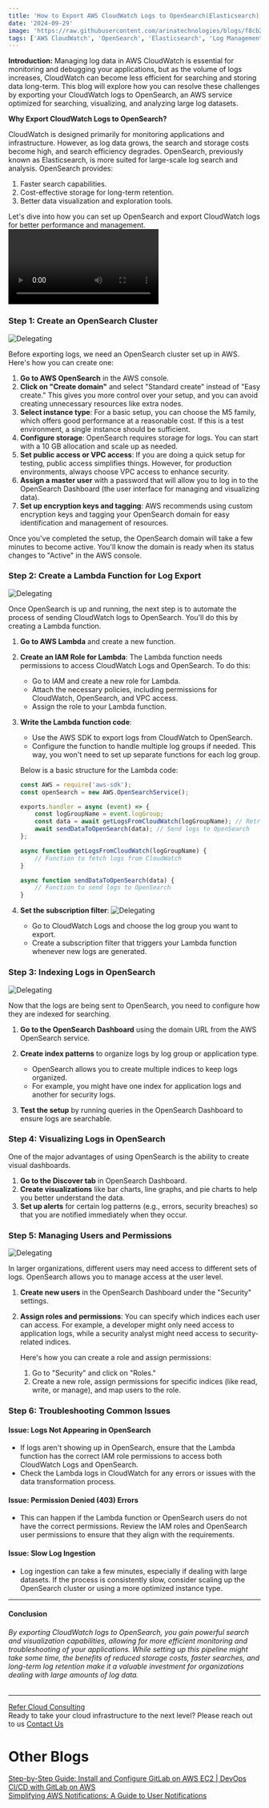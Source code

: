 ```yaml
---
title: 'How to Export AWS CloudWatch Logs to OpenSearch(Elasticsearch) Integration:A Complete Guide'
date: '2024-09-29'
image: 'https://raw.githubusercontent.com/arinatechnologies/blogs/f8cb218a053afcdca7c93dcea55c3780ea0cfc53/images/awscloudwatchlogtoopensearch.webp'
tags: ['AWS CloudWatch', 'OpenSearch', 'Elasticsearch', 'Log Management', 'AWS Lambda','Cloud Management','CloudWatch Logs Export','AWS IAM Roles','Cloudflare Domain Management','Cloud Monitoring','Cloud Logging Solutions','AWS Cloud Infrastructure','DevOps Tools']
---
```

**Introduction:**
Managing log data in AWS CloudWatch is essential for monitoring and debugging your applications, but as the volume of logs increases, CloudWatch can become less efficient for searching and storing data long-term. This blog will explore how you can resolve these challenges by exporting your CloudWatch logs to OpenSearch, an AWS service optimized for searching, visualizing, and analyzing large log datasets.

**Why Export CloudWatch Logs to OpenSearch?**

CloudWatch is designed primarily for monitoring applications and infrastructure. However, as log data grows, the search and storage costs become high, and search efficiency degrades. OpenSearch, previously known as Elasticsearch, is more suited for large-scale log search and analysis. OpenSearch provides:

1. Faster search capabilities.
2. Cost-effective storage for long-term retention.
3. Better data visualization and exploration tools.

Let's dive into how you can set up OpenSearch and export CloudWatch logs for better performance and management.
<Video id="-OQsVT9GwqI" title="How to Export AWS CloudWatch Logs to OpenSearch(Elasticsearch) Integration:A Complete Guide "/>

### **Step 1: Create an OpenSearch Cluster**
![Delegating](https://raw.githubusercontent.com/arinatechnologies/blogs/a5282c37969dbc4f29cc9c666dcf397141a2058a/images/centralizedbackupsinaws/delgadministartion.webp)


Before exporting logs, we need an OpenSearch cluster set up in AWS. Here's how you can create one:

1. **Go to AWS OpenSearch** in the AWS console.
2. **Click on "Create domain"** and select "Standard create" instead of "Easy create." This gives you more control over your setup, and you can avoid creating unnecessary resources like extra nodes.
3. **Select instance type**: For a basic setup, you can choose the M5 family, which offers good performance at a reasonable cost. If this is a test environment, a single instance should be sufficient.
4. **Configure storage**: OpenSearch requires storage for logs. You can start with a 10 GB allocation and scale up as needed.
5. **Set public access or VPC access**: If you are doing a quick setup for testing, public access simplifies things. However, for production environments, always choose VPC access to enhance security.
6. **Assign a master user** with a password that will allow you to log in to the OpenSearch Dashboard (the user interface for managing and visualizing data).
7. **Set up encryption keys and tagging**: AWS recommends using custom encryption keys and tagging your OpenSearch domain for easy identification and management of resources.

Once you've completed the setup, the OpenSearch domain will take a few minutes to become active. You'll know the domain is ready when its status changes to "Active" in the AWS console.

### **Step 2: Create a Lambda Function for Log Export**
![Delegating](https://raw.githubusercontent.com/arinatechnologies/blogs/a5282c37969dbc4f29cc9c666dcf397141a2058a/images/centralizedbackupsinaws/delgadministartion.webp)


Once OpenSearch is up and running, the next step is to automate the process of sending CloudWatch logs to OpenSearch. You'll do this by creating a Lambda function.

1. **Go to AWS Lambda** and create a new function.
2. **Create an IAM Role for Lambda**: The Lambda function needs permissions to access CloudWatch Logs and OpenSearch. To do this:
    - Go to IAM and create a new role for Lambda.
    - Attach the necessary policies, including permissions for CloudWatch, OpenSearch, and VPC access.
    - Assign the role to your Lambda function.

3. **Write the Lambda function code**:
   - Use the AWS SDK to export logs from CloudWatch to OpenSearch.
   - Configure the function to handle multiple log groups if needed. This way, you won't need to set up separate functions for each log group.
   
   Below is a basic structure for the Lambda code:
   
   ```javascript
   const AWS = require('aws-sdk');
   const openSearch = new AWS.OpenSearchService();

   exports.handler = async (event) => {
       const logGroupName = event.logGroup;
       const data = await getLogsFromCloudWatch(logGroupName); // Retrieve logs
       await sendDataToOpenSearch(data); // Send logs to OpenSearch
   };

   async function getLogsFromCloudWatch(logGroupName) {
       // Function to fetch logs from CloudWatch
   }

   async function sendDataToOpenSearch(data) {
       // Function to send logs to OpenSearch
   }
   ```

4. **Set the subscription filter**:
![Delegating](https://raw.githubusercontent.com/arinatechnologies/blogs/a5282c37969dbc4f29cc9c666dcf397141a2058a/images/centralizedbackupsinaws/delgadministartion.webp)

   - Go to CloudWatch Logs and choose the log group you want to export.
   - Create a subscription filter that triggers your Lambda function whenever new logs are generated.


### **Step 3: Indexing Logs in OpenSearch**
![Delegating](https://raw.githubusercontent.com/arinatechnologies/blogs/a5282c37969dbc4f29cc9c666dcf397141a2058a/images/centralizedbackupsinaws/delgadministartion.webp)


Now that the logs are being sent to OpenSearch, you need to configure how they are indexed for searching.

1. **Go to the OpenSearch Dashboard** using the domain URL from the AWS OpenSearch service.
2. **Create index patterns** to organize logs by log group or application type.
   - OpenSearch allows you to create multiple indices to keep logs organized.
   - For example, you might have one index for application logs and another for security logs.
   
3. **Test the setup** by running queries in the OpenSearch Dashboard to ensure logs are searchable.

### **Step 4: Visualizing Logs in OpenSearch**

One of the major advantages of using OpenSearch is the ability to create visual dashboards.

1. **Go to the Discover tab** in OpenSearch Dashboard.
2. **Create visualizations** like bar charts, line graphs, and pie charts to help you better understand the data.
3. **Set up alerts** for certain log patterns (e.g., errors, security breaches) so that you are notified immediately when they occur.

### **Step 5: Managing Users and Permissions**
![Delegating](https://raw.githubusercontent.com/arinatechnologies/blogs/a5282c37969dbc4f29cc9c666dcf397141a2058a/images/centralizedbackupsinaws/delgadministartion.webp)


In larger organizations, different users may need access to different sets of logs. OpenSearch allows you to manage access at the user level.

1. **Create new users** in the OpenSearch Dashboard under the "Security" settings.
2. **Assign roles and permissions**: You can specify which indices each user can access. For example, a developer might only need access to application logs, while a security analyst might need access to security-related indices.
   
   Here's how you can create a role and assign permissions:
   
   1. Go to "Security" and click on "Roles."
   2. Create a new role, assign permissions for specific indices (like read, write, or manage), and map users to the role.
### **Step 6: Troubleshooting Common Issues**

#### Issue: Logs Not Appearing in OpenSearch
- If logs aren't showing up in OpenSearch, ensure that the Lambda function has the correct IAM role permissions to access both CloudWatch Logs and OpenSearch.
- Check the Lambda logs in CloudWatch for any errors or issues with the data transformation process.

#### Issue: Permission Denied (403) Errors
- This can happen if the Lambda function or OpenSearch users do not have the correct permissions. Review the IAM roles and OpenSearch user permissions to ensure that they align with the requirements.

#### Issue: Slow Log Ingestion
- Log ingestion can take a few minutes, especially if dealing with large datasets. If the process is consistently slow, consider scaling up the OpenSearch cluster or using a more optimized instance type.

---

#### **Conclusion**
###### By exporting CloudWatch logs to OpenSearch, you gain powerful search and visualization capabilities, allowing for more efficient monitoring and troubleshooting of your applications. While setting up this pipeline might take some time, the benefits of reduced storage costs, faster searches, and long-term log retention make it a valuable investment for organizations dealing with large amounts of log data.
--- 
 [ Refer Cloud Consulting](https://www.arinatechnologies.com/consulting) <br/>
Ready to take your cloud infrastructure to the next level? Please reach out to us [ Contact Us](https://www.arinatechnologies.com/contact) <br/>
# Other Blogs
[Step-by-Step Guide: Install and Configure GitLab on AWS EC2 | DevOps CI/CD with GitLab on AWS](https://www.arinatechnologies.com/posts/gitLabonaws) <br/>
[Simplifying AWS Notifications: A Guide to User Notifications](https://www.arinatechnologies.com/posts/user-notifications) <br/>

